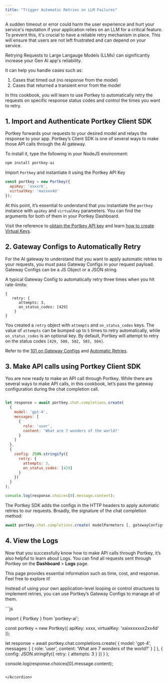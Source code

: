 ```yaml
---
title: "Trigger Automatic Retries on LLM Failures"
---
```


A sudden timeout or error could harm the user experience and hurt your service's reputation if your application relies on an LLM for a critical feature. To prevent this, it's crucial to have a reliable retry mechanism in place. This will ensure that users are not left frustrated and can depend on your service.

Retrying Requests to Large Langauge Models (LLMs) can significantly increase your Gen AI app's reliability.

It can help you handle cases such as:

1. Cases that timed out (no response from the model)
2. Cases that returned a transient error from the model

In this cookbook, you will learn to use Portkey to automatically retry the requests on specific response status codes and control the times you want to retry.

## 1\. Import and Authenticate Portkey Client SDK

Portkey forwards your requests to your desired model and relays the response to your app. Portkey’s Client SDK is one of several ways to make those API calls through the AI gateway.

To install it, type the following in your NodeJS environment:

```js
npm install portkey-ai
```

Import `Portkey` and instantiate it using the Portkey API Key

```js
const portkey = new Portkey({
  apiKey: 'xxxxrk',
  virtualKey: 'maixxx4d'
});
```

At this point, it’s essential to understand that you instantiate the `portkey` instance with `apiKey` and `virtualKey` parameters. You can find the arguments for both of them in your Portkey Dashboard.

Visit the reference to [obtain the Portkey API key](https://portkey.ai/docs/api-reference/authentication) and learn [how to create Virtual Keys](https://portkey.ai/docs/product/ai-gateway-streamline-llm-integrations/virtual-keys#creating-virtual-keys).

## 2\. Gateway Configs to Automatically Retry

For the AI gateway to understand that you want to apply automatic retries to your requests, you must pass Gateway Configs in your request payload. Gateway Configs can be a JS Object or a JSON string.

A typical Gateway Config to automatically retry three times when you hit rate-limits:

```
{
   retry: {
      attempts: 3,
      on_status_codes: [429]
    }
}
```

You created a `retry` object with `attempts` and `on_status_codes` keys. The value of `attempts` can be bumped up to `5` times to retry automatically, while `on_status_codes` is an optional key. By default, Portkey will attempt to retry on the status codes `[429, 500, 502, 503, 504]`.

Refer to the [101 on Gateway Configs](https://github.com/Portkey-AI/portkey-cookbook/blob/main/ai-gateway/101-portkey-gateway-configs.md#a-reference-gateway-configs-from-the-ui) and [Automatic Retries](https://portkey.ai/docs/product/ai-gateway-streamline-llm-integrations/automatic-retries).

## 3\. Make API calls using Portkey Client SDK

You are now ready to make an API call through Portkey. While there are several ways to make API calls, in this cookbook, let’s pass the gateway configuration during the chat completion call.


```js

let response = await portkey.chat.completions.create(
  {
    model: 'gpt-4',
    messages: [
      {
        role: 'user',
        content: 'What are 7 wonders of the world?'
      }
    ]
  },
  {
    config: JSON.stringify({
      retry: {
        attempts: 3,
        on_status_codes: [429]
      }
    })
  }
);

console.log(response.choices[0].message.content);
```

The Portkey SDK adds the configs in the HTTP headers to apply automatic retries to our requests. Broadly, the signature of the chat completion method:

```js
await portkey.chat.completions.create( modelParmeters [, gatewayConfigs])
```

## 4\. View the Logs

Now that you successfully know how to make API calls through Portkey, it’s also helpful to learn about Logs. You can find all requests sent through Portkey on the **Dashboard** \> **Logs** page.


This page provides essential information such as time, cost, and response. Feel free to explore it!

Instead of using your own application-level looping or control structures to implement retries, you can use Portkey’s Gateway Configs to manage all of them.

<Accordion title="See the full code">
```js

import { Portkey } from 'portkey-ai';

const portkey = new Portkey({
  apiKey: xxxx,
  virtualKey: 'xaixxxxxxx2xx4d'
});

let response = await portkey.chat.completions.create(
  {
    model: 'gpt-4',
    messages: [
      {
        role: 'user',
        content: 'What are 7 wonders of the world?'
      }
    ]
  },
  {
    config: JSON.stringify({
      retry: {
        attempts: 3
      }
    })
  }
);

console.log(response.choices[0].message.content);
```

</Accordion>
